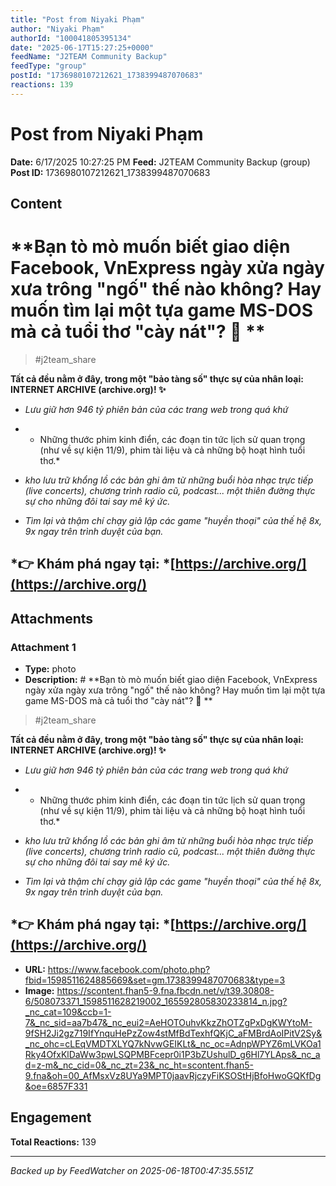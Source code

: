 ```yaml
---
title: "Post from Niyaki Phạm"
author: "Niyaki Phạm"
authorId: "100041805395134"
date: "2025-06-17T15:27:25+0000"
feedName: "J2TEAM Community Backup"
feedType: "group"
postId: "1736980107212621_1738399487070683"
reactions: 139
---
```


# Post from Niyaki Phạm

**Date:** 6/17/2025 10:27:25 PM
**Feed:** J2TEAM Community Backup (group)
**Post ID:** 1736980107212621_1738399487070683

## Content

# **Bạn tò mò muốn biết giao diện Facebook, VnExpress ngày xửa ngày xưa trông "ngố" thế nào không? Hay muốn tìm lại một tựa game MS-DOS mà cả tuổi thơ "cày nát"? 🤔  **
> #j2team_share

**Tất cả đều nằm ở đây, trong một "bảo tàng số" thực sự của nhân loại: INTERNET ARCHIVE (archive.org)! ✨**

* *Lưu giữ hơn 946 tỷ phiên bản của các trang web trong quá khứ*
* * Những thước phim kinh điển, các đoạn tin tức lịch sử quan trọng (như về sự kiện 11/9), phim tài liệu và cả những bộ hoạt hình tuổi thơ.*

* *kho lưu trữ khổng lồ các bản ghi âm từ những buổi hòa nhạc trực tiếp (live concerts), chương trình radio cũ, podcast... một thiên đường thực sự cho những đôi tai say mê ký ức.*

* *Tìm lại và thậm chí chạy giả lập các game "huyền thoại" của thế hệ 8x, 9x ngay trên trình duyệt của bạn.*

## *👉 Khám phá ngay tại: *[https://archive.org/](https://archive.org/)

## Attachments

### Attachment 1
- **Type:** photo
- **Description:** # **Bạn tò mò muốn biết giao diện Facebook, VnExpress ngày xửa ngày xưa trông "ngố" thế nào không? Hay muốn tìm lại một tựa game MS-DOS mà cả tuổi thơ "cày nát"? 🤔  **
> #j2team_share

**Tất cả đều nằm ở đây, trong một "bảo tàng số" thực sự của nhân loại: INTERNET ARCHIVE (archive.org)! ✨**

* *Lưu giữ hơn 946 tỷ phiên bản của các trang web trong quá khứ*
* * Những thước phim kinh điển, các đoạn tin tức lịch sử quan trọng (như về sự kiện 11/9), phim tài liệu và cả những bộ hoạt hình tuổi thơ.*

* *kho lưu trữ khổng lồ các bản ghi âm từ những buổi hòa nhạc trực tiếp (live concerts), chương trình radio cũ, podcast... một thiên đường thực sự cho những đôi tai say mê ký ức.*

* *Tìm lại và thậm chí chạy giả lập các game "huyền thoại" của thế hệ 8x, 9x ngay trên trình duyệt của bạn.*

## *👉 Khám phá ngay tại: *[https://archive.org/](https://archive.org/)
- **URL:** https://www.facebook.com/photo.php?fbid=1598511624885669&set=gm.1738399487070683&type=3
- **Image:** https://scontent.fhan5-9.fna.fbcdn.net/v/t39.30808-6/508073371_1598511628219002_165592805830233814_n.jpg?_nc_cat=109&ccb=1-7&_nc_sid=aa7b47&_nc_eui2=AeHOTOuhvKkzZhOTZgPxDgKWYtoM-9fSH2Ji2gz719IfYnquHePzZow4stMfBdTexhfQKjC_aFMBrdAoIPitV2Sy&_nc_ohc=cLEqVMDTXLYQ7kNvwGEIKLt&_nc_oc=AdnpWPYZ6mLVKOa1Rky4OfxKlDaWw3pwLSQPMBFcepr0i1P3bZUshulD_g6Hl7YLAps&_nc_ad=z-m&_nc_cid=0&_nc_zt=23&_nc_ht=scontent.fhan5-9.fna&oh=00_AfMsxVz8UYa9MPT0jaavRjczyFiKSOStHjBfoHwoGQKfDg&oe=6857F331

## Engagement

**Total Reactions:** 139

---
*Backed up by FeedWatcher on 2025-06-18T00:47:35.551Z*
